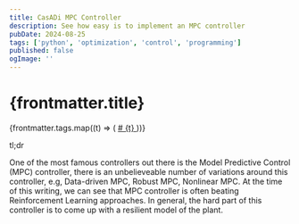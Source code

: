 ```yaml
---
title: CasADi MPC Controller
description: See how easy is to implement an MPC controller
pubDate: 2024-08-25
tags: ['python', 'optimization', 'control', 'programming']
published: false
ogImage: ''
---
```



# {frontmatter.title}

<div class="flex items-center gap-2">
  <div class="flex items-center gap-1">
    <Tags size={16} />
    <div class="flex items-center gap-2">
      {frontmatter.tags.map((t) => (
        <a href="">
          <span># {t}</span>
        </a>
      ))}
    </div>
  </div>
</div>

tl;dr

One of the most famous controllers out there is the Model Predictive Control (MPC) controller, there is an unbelieveable number of
variations around this controller, e.g, Data-driven MPC, Robust MPC, Nonlinear MPC.
At the time of this writing, we can see that MPC controller is often beating Reinforcement Learning approaches.
In general, the hard part of this controller is to come up with a resilient model of the plant.
